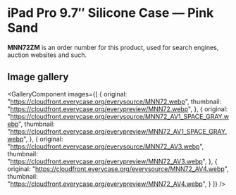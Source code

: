 
# iPad Pro 9.7″ Silicone Case — Pink Sand

<Callout type='info' emoji='👉🏻'>**MNN72ZM** is an order number for this product, used for search engines, auction websites and such.</Callout>

## Image gallery

<GalleryComponent
    images={[
      {
        original: "https://cloudfront.everycase.org/everysource/MNN72.webp",
        thumbnail: "https://cloudfront.everycase.org/everypreview/MNN72.webp",
      },
      {
        original: "https://cloudfront.everycase.org/everysource/MNN72_AV1_SPACE_GRAY.webp",
        thumbnail: "https://cloudfront.everycase.org/everypreview/MNN72_AV1_SPACE_GRAY.webp",
      },
      {
        original: "https://cloudfront.everycase.org/everysource/MNN72_AV3.webp",
        thumbnail: "https://cloudfront.everycase.org/everypreview/MNN72_AV3.webp",
      },
      {
        original: "https://cloudfront.everycase.org/everysource/MNN72_AV4.webp",
        thumbnail: "https://cloudfront.everycase.org/everypreview/MNN72_AV4.webp",
      }
    ]}
  />
